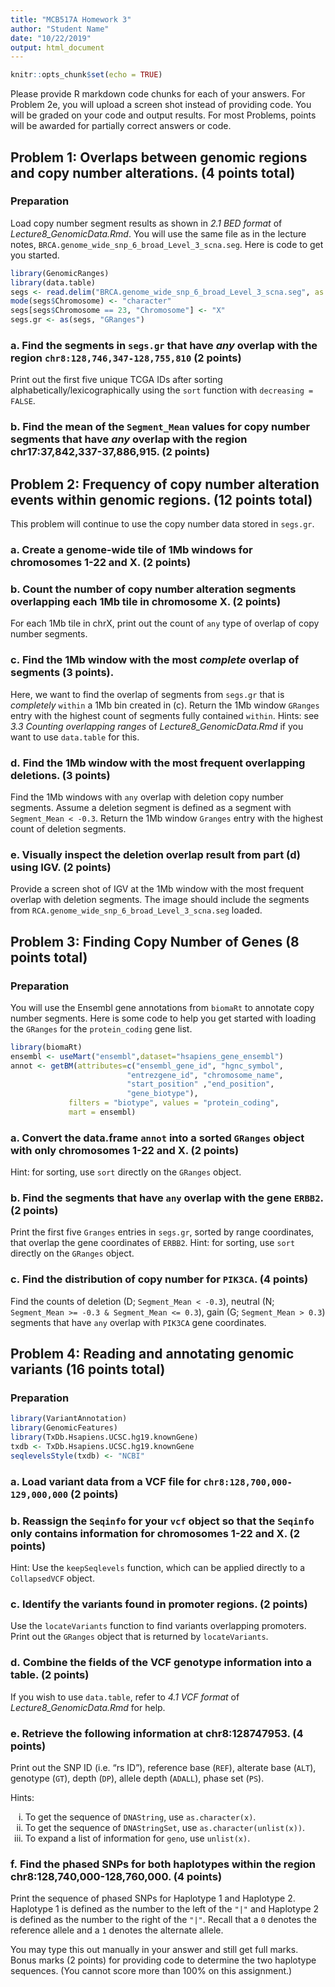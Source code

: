 ```yaml
---
title: "MCB517A Homework 3"
author: "Student Name"
date: "10/22/2019"
output: html_document
---
```


```r
knitr::opts_chunk$set(echo = TRUE)
```
Please provide R markdown code chunks for each of your answers. For Problem 2e, you will upload a screen shot instead of providing code.
You will be graded on your code and output results. For most Problems, points will be awarded for partially correct answers or code.

## Problem 1: Overlaps between genomic regions and copy number alterations. (4 points total)

### Preparation
Load copy number segment results as shown in *2.1 BED format* of *Lecture8_GenomicData.Rmd*. You will use the same file as in the lecture notes, `BRCA.genome_wide_snp_6_broad_Level_3_scna.seg`. Here is code to get you started.
```r
library(GenomicRanges)
library(data.table)
segs <- read.delim("BRCA.genome_wide_snp_6_broad_Level_3_scna.seg", as.is = TRUE)
mode(segs$Chromosome) <- "character" 
segs[segs$Chromosome == 23, "Chromosome"] <- "X"
segs.gr <- as(segs, "GRanges")
```

### a. Find the segments in `segs.gr` that have *any* overlap with the region `chr8:128,746,347-128,755,810` (2 points)
Print out the first five unique TCGA IDs after sorting alphabetically/lexicographically using the `sort` function with `decreasing = FALSE`.

### b. Find the mean of the `Segment_Mean` values for copy number segments that have *any* overlap with the region chr17:37,842,337-37,886,915. (2 points)


## Problem 2: Frequency of copy number alteration events within genomic regions. (12 points total) 

This problem will continue to use the copy number data stored in `segs.gr`.

### a. Create a genome-wide tile of 1Mb windows for chromosomes 1-22 and X. (2 points)

### b. Count the number of copy number alteration segments overlapping each 1Mb tile in chromosome X. (2 points)
For each 1Mb tile in chrX, print out the count of `any` type of overlap of copy number segments.

### c. Find the 1Mb window with the most *complete* overlap of segments (3 points).
Here, we want to find the overlap of segments from `segs.gr` that is *completely* `within` a 1Mb bin created in (c). Return the 1Mb window `GRanges` entry with the highest count of segments fully contained `within`. Hints: see *3.3 Counting overlapping ranges* of *Lecture8_GenomicData.Rmd* if you want to use `data.table` for this. 

### d. Find the 1Mb window with the most frequent overlapping deletions. (3 points)
Find the 1Mb windows with `any` overlap with deletion copy number segments. Assume a deletion segment is defined as a segment with `Segment_Mean < -0.3`. Return the 1Mb window `Granges` entry with the highest count of deletion segments.

### e. Visually inspect the deletion overlap result from part (d) using IGV. (2 points)
Provide a screen shot of IGV at the 1Mb window with the most frequent overlap with deletion segments. The image should include the segments from `RCA.genome_wide_snp_6_broad_Level_3_scna.seg` loaded. 


## Problem 3: Finding Copy Number of Genes (8 points total)

### Preparation
You will use the Ensembl gene annotations from `biomaRt` to annotate copy number segments. Here is some code to help you get started with loading the `GRanges` for the `protein_coding` gene list.
```r
library(biomaRt)
ensembl <- useMart("ensembl",dataset="hsapiens_gene_ensembl")
annot <- getBM(attributes=c("ensembl_gene_id", "hgnc_symbol", 
                          "entrezgene_id", "chromosome_name", 
                          "start_position" ,"end_position", 
                          "gene_biotype"), 
             filters = "biotype", values = "protein_coding", 
             mart = ensembl)
```

### a. Convert the data.frame `annot` into a sorted `GRanges` object with only chromosomes 1-22 and X. (2 points) 
Hint: for sorting, use `sort` directly on the `GRanges` object.

### b. Find the segments that have `any` overlap with the gene `ERBB2`. (2 points)
Print the first five `Granges` entries in `segs.gr`, sorted by range coordinates, that overlap the gene coordinates of `ERBB2`.
Hint: for sorting, use `sort` directly on the `GRanges` object.

### c. Find the distribution of copy number for `PIK3CA`. (4 points)
Find the counts of deletion (D; `Segment_Mean < -0.3`), neutral (N; `Segment_Mean >= -0.3 & Segment_Mean <= 0.3`), gain (G; `Segment_Mean > 0.3`) segments that have `any` overlap with `PIK3CA` gene coordinates.  


## Problem 4: Reading and annotating genomic variants (16 points total)

### Preparation
```r
library(VariantAnnotation)
library(GenomicFeatures)
library(TxDb.Hsapiens.UCSC.hg19.knownGene)
txdb <- TxDb.Hsapiens.UCSC.hg19.knownGene
seqlevelsStyle(txdb) <- "NCBI"
```

### a. Load variant data from a VCF file for `chr8:128,700,000-129,000,000` (2 points)

### b. Reassign the `Seqinfo` for your `vcf` object so that the `Seqinfo` only contains information for chromosomes 1-22 and X. (2 points)
Hint: Use the `keepSeqlevels` function, which can be applied directly to a `CollapsedVCF` object.

### c. Identify the variants found in promoter regions. (2 points)
Use the `locateVariants` function to find variants overlapping promoters. Print out the `GRanges` object that is returned by `locateVariants`.

### d. Combine the fields of the VCF genotype information into a table. (2 points)
If you wish to use `data.table`, refer to *4.1 VCF format* of *Lecture8_GenomicData.Rmd* for help.

### e. Retrieve the following information at chr8:128747953. (4 points)
Print out the SNP ID (i.e. "rs ID"), reference base (`REF`), alterate base (`ALT`), genotype (`GT`), depth (`DP`), allele depth (`ADALL`), phase set (`PS`).

Hints: 

  i. To get the sequence of `DNAString`, use `as.character(x)`.  
  ii. To get the sequence of `DNAStringSet`, use `as.character(unlist(x))`.  
  iii. To expand a list of information for `geno`, use `unlist(x)`.  

### f. Find the phased SNPs for both haplotypes within the region chr8:128,740,000-128,760,000. (4 points)
Print the sequence of phased SNPs for Haplotype 1 and Haplotype 2. Haplotype 1 is defined as the number to the left of the `"|"` and Haplotype 2 is defined as the number to the right of the `"|"`. Recall that a `0` denotes the reference allele and a `1` denotes the alternate allele.

You may type this out manually in your answer and still get full marks. 
Bonus marks (2 points) for providing code to determine the two haplotype sequences. (You cannot score more than 100% on this assignment.) 

